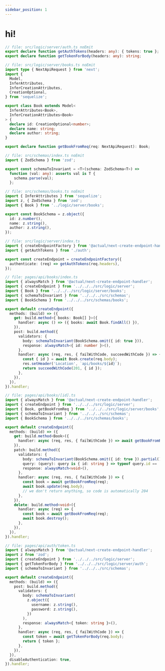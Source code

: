 ```yaml
---
sidebar_position: 1
---
```


# hi!

```ts Full example
// file: src/logic/server/auth.ts noEmit
export declare function getAuthTokens(headers: any): { tokens: true };
export declare function getTokenForBody(headers: any): string;

// file: src/logic/server/books.ts noEmit
import type { NextApiRequest } from 'next';
import {
  Model,
  InferAttributes,
  InferCreationAttributes,
  CreationOptional,
} from 'sequelize';

export class Book extends Model<
  InferAttributes<Book>,
  InferCreationAttributes<Book>
> {
  declare id: CreationOptional<number>;
  declare name: string;
  declare author: string;
}

export declare function getBookFromReq(req: NextApiRequest): Book;

// file: src/schemas/index.ts noEmit
import { ZodSchema } from 'zod';

export const schemaToInvariant = <T>(schema: ZodSchema<T>) =>
  function (val: any): asserts val is T {
    schema.parse(val);
  };

// file: src/schemas/books.ts noEmit
import { InferAttributes } from 'sequelize';
import z, { ZodSchema } from 'zod';
import { Book } from '../logic/server/books';

export const BookSchema = z.object({
  id: z.number(),
  name: z.string(),
  author: z.string(),
});

// file: src/logic/server/index.ts
import { createEndpointFactory } from '@actual/next-create-endpoint-handler';
import { getAuthTokens } from './auth';

export const createEndpoint = createEndpointFactory({
  authenticate: (req) => getAuthTokens(req.headers),
});

// file: pages/api/books/index.ts
import { alwaysMatch } from '@actual/next-create-endpoint-handler';
import { createEndpoint } from '../../../src/logic/server';
import { Book } from '../../../src/logic/server/books';
import { schemaToInvariant } from '../../../src/schemas';
import { BookSchema } from '../../../src/schemas/books';

export default createEndpoint({
  methods: (build) => ({
    get: build.method<{ books: Book[] }>({
      handler: async () => ({ books: await Book.findAll() }),
    }),
    post: build.method({
      validators: {
        body: schemaToInvariant(BookSchema.omit({ id: true })),
        response: alwaysMatch<{ id: number }>(),
      },
      handler: async (req, res, { failWithCode, succeedWithCode }) => {
        const { id } = await Book.create(req.body);
        res.setHeader('Location', `api/books/${id}`);
        return succeedWithCode(201, { id });
      },
    }),
  }),
}).handler;

// file: pages/api/books/[id].ts
import { alwaysMatch } from '@actual/next-create-endpoint-handler';
import { createEndpoint } from '../../../src/logic/server';
import { Book, getBookFromReq } from '../../../src/logic/server/books';
import { schemaToInvariant } from '../../../src/schemas';
import { BookSchema } from '../../../src/schemas/books';

export default createEndpoint({
  methods: (build) => ({
    get: build.method<Book>({
      handler: async (req, res, { failWithCode }) => await getBookFromReq(req),
    }),
    patch: build.method({
      validators: {
        body: schemaToInvariant(BookSchema.omit({ id: true }).partial()),
        query: (query): query is { id: string } => typeof query.id == 'string',
        response: alwaysMatch<void>(),
      },
      handler: async (req, res, { failWithCode }) => {
        const book = await getBookFromReq(req);
        await book.update(req.body);
        // we don't return anything, so code is automatically 204
      },
    }),
    delete: build.method<void>({
      handler: async (req) => {
        const book = await getBookFromReq(req);
        await book.destroy();
      },
    }),
  }),
}).handler;

// file: pages/api/auth/token.ts
import { alwaysMatch } from '@actual/next-create-endpoint-handler';
import z from 'zod';
import { createEndpoint } from '../../../src/logic/server';
import { getTokenForBody } from '../../../src/logic/server/auth';
import { schemaToInvariant } from '../../../src/schemas';

export default createEndpoint({
  methods: (build) => ({
    post: build.method({
      validators: {
        body: schemaToInvariant(
          z.object({
            username: z.string(),
            password: z.string(),
          })
        ),
        response: alwaysMatch<{ token: string }>(),
      },
      handler: async (req, res, { failWithCode }) => {
        const token = await getTokenForBody(req.body);
        return { token };
      },
    }),
  }),
  disableAuthentication: true,
}).handler;
```
